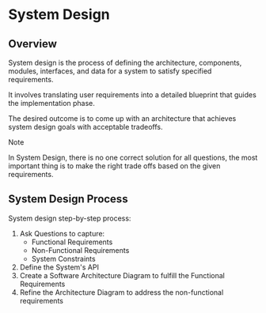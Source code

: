 # System Design

## Overview

System design is the process of defining the architecture, components, modules, interfaces, and data for a system to satisfy specified requirements.

It involves translating user requirements into a detailed blueprint that guides the implementation phase.

The desired outcome is to come up with an architecture that achieves system design goals with acceptable tradeoffs.

> [!NOTE]
> In System Design, there is no one correct solution for all questions, the most important thing is to make the right trade offs based on the given requirements.


## System Design Process

System design step-by-step process:

1. Ask Questions to capture:
   - Functional Requirements
   - Non-Functional Requirements
   - System Constraints
2. Define the System's API
3. Create a Software Architecture Diagram to fulfill the Functional
Requirements
4. Refine the Architecture Diagram to address the non-functional requirements